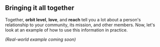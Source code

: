 ## Bringing it all together

Together, **orbit level**, **love**, and **reach** tell you a lot about a person's
relationship to your community, its mission, and other members. Now, let's look at an
example of how to use this information in practice.

_(Real-world example coming soon)_
